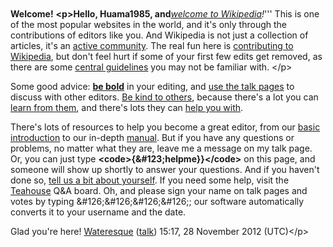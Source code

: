 <article id="37770809" title=User talk:Huama1985>
	<talkpage id="37770809" title="User talk:Huama1985">

'''Welcome!''' '''
&lt;p&gt;Hello, Huama1985, and '''''[[Wikipedia:Welcoming committee/Welcome to Wikipedia|welcome to Wikipedia]]!''''' This is one of the most popular websites in the world, and it's only through the contributions of editors like you. And Wikipedia is not just a collection of articles, it's an [[Wikipedia:Community Portal|active community]]. The real fun here is [[Wikipedia:Contributing to Wikipedia|contributing to Wikipedia]], but don't feel hurt if some of your first few edits get removed, as there are some [[Wikipedia:Five pillars|central guidelines]] you may not be familiar with. &lt;/p&gt;

Some good advice: [[Wikipedia:Be bold in updating pages|'''be bold''']] in your editing, and [[Help:Using talk pages|use the talk pages]] to discuss with other editors. [[Wikipedia:Etiquette|Be kind to others]], because there's a lot you can [[Wikipedia:Avoiding common mistakes|learn from them]], and there's lots they can [[Wikipedia:New contributors' help page|help you with]].

There's lots of resources to help you become a great editor, from our [[Wikipedia:Introduction|basic introduction]] to our in-depth [[Help:Wikipedia: The Missing Manual|manual]]. But if you have any questions or problems, no matter what they are, leave me a message on my talk page. Or, you can just type '''&lt;code&gt;{&amp;#123;helpme}}&lt;/code&gt;''' on this page, and someone will show up shortly to answer your questions. And if you haven't done so, [[Wikipedia:User page|tell us a bit about yourself]]. If you need some help, visit the [[Wikipedia:Teahouse/Questions|Teahouse]] Q&amp;A board. Oh, and please sign your name on talk pages and votes by typing &amp;#126;&amp;#126;&amp;#126;&amp;#126;; our software automatically converts it to your username and the date.

Glad you're here! [[User:Wateresque|Wateresque]] ([[User talk:Wateresque|talk]]) 15:17, 28 November 2012 (UTC)&lt;/p&gt;
	</talkpage>
</article>